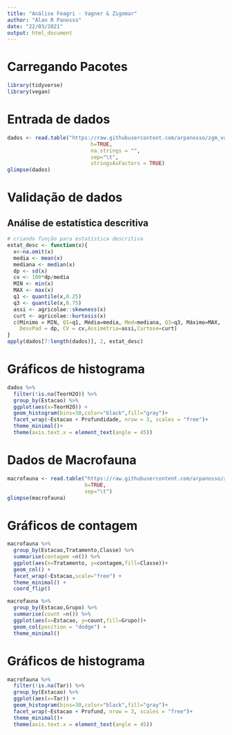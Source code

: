 ```yaml
---
title: "Análise Feagri - Vagner & Zigomar"
author: "Alan R Panosso"
date: "22/03/2021"
output: html_document
---
```


# Carregando Pacotes

```r
library(tidyverse)
library(vegan)
```

# Entrada de dados
```r
dados <- read.table("https://raw.githubusercontent.com/arpanosso/zgm_vagnr_feagri/main/dados/Dados_gerais.txt",
                           h=TRUE,
                           na.strings = "",
                           sep="\t",
                           stringsAsFactors = TRUE)
glimpse(dados)
```

# Validação de dados  
## Análise de estatística descritiva  

```r
# criando função para estatística descritiva
estat_desc <- function(x){
  x<-na.omit(x)
  media <- mean(x)
  mediana <- median(x)
  dp <- sd(x)
  cv <- 100*dp/media
  MIN <- min(x)
  MAX <- max(x)
  q1 <- quantile(x,0.25)
  q3 <- quantile(x,0.75)
  assi <- agricolae::skewness(x)
  curt <- agricolae::kurtosis(x)
  c(Mínimo = MIN, Q1=q1, Média=media, Med=mediana, Q3=q3, Máximo=MAX,
    DesvPad = dp, CV = cv,Assimetria=assi,Curtose=curt)
}
apply(dados[7:length(dados)], 2, estat_desc)
```

# Gráficos de histograma

```r
dados %>% 
  filter(!is.na(TeorH2O)) %>% 
  group_by(Estacao) %>% 
  ggplot(aes(x=TeorH2O)) +
  geom_histogram(bins=30,color="black",fill="gray")+
  facet_wrap(~Estacao + Profundidade, nrow = 3, scales = "free")+
  theme_minimal()+
  theme(axis.text.x = element_text(angle = 45))
```


# Dados de Macrofauna

```r
macrofauna <- read.table("https://raw.githubusercontent.com/arpanosso/zgm_vagnr_feagri/main/dados/Macrofauna_edafica_dados_gerais_analises.txt", 
                         h=TRUE,
                         sep="\t")
glimpse(macrofauna)
```

# Gráficos de contagem
```r
macrofauna %>% 
  group_by(Estacao,Tratamento,Classe) %>% 
  summarise(contagem =n()) %>% 
  ggplot(aes(x=Tratamento, y=contagem,fill=Classe))+
  geom_col() + 
  facet_wrap(~Estacao,scale="free") +
  theme_minimal() +
  coord_flip()
```

```r
macrofauna %>% 
  group_by(Estacao,Grupo) %>% 
  summarise(count =n()) %>% 
  ggplot(aes(x=Estacao, y=count,fill=Grupo))+
  geom_col(position = "dodge") + 
  theme_minimal()
```


# Gráficos de histograma

```r
macrofauna %>% 
  filter(!is.na(Tar)) %>% 
  group_by(Estacao) %>% 
  ggplot(aes(x=Tar)) +
  geom_histogram(bins=30,color="black",fill="gray")+
  facet_wrap(~Estacao + Profund, nrow = 3, scales = "free")+
  theme_minimal()+
  theme(axis.text.x = element_text(angle = 45))
```
